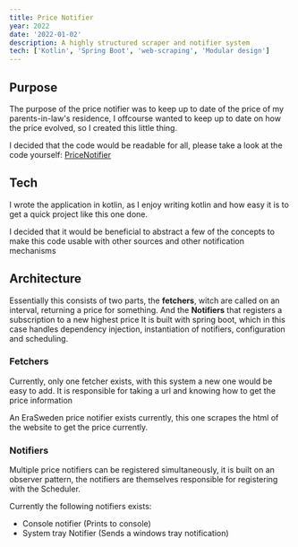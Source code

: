 ```yaml
---
title: Price Notifier
year: 2022
date: '2022-01-02'
description: A highly structured scraper and notifier system
tech: ['Kotlin', 'Spring Boot', 'web-scraping', 'Modular design']
---
```

## Purpose
The purpose of the price notifier was to keep up to date of the price of my parents-in-law's residence, I offcourse wanted to keep up to date on
how the price evolved, so I created this little thing.

I decided that the code would be readable for all, please take a look at the code yourself: [PriceNotifier](https://github.com/lukashermansson/priceNotifier)

## Tech
I wrote the application in kotlin, as I enjoy writing kotlin and how easy it is to get a quick project like this one done.

I decided that it would be beneficial to abstract a few of the concepts to make this code usable with other sources and other notification mechanisms


## Architecture
Essentially this consists of two parts, the **fetchers**, witch are called on an interval, returning a price for something.
And the **Notifiers** that registers a subscription to a new highest price
It is built with spring boot, which in this case handles dependency injection, instantiation of notifiers, configuration and scheduling.

### Fetchers
Currently, only one fetcher exists, with this system a new one would be easy to add.
It is responsible for taking a url and knowing how to get the price information

An EraSweden price notifier exists currently, this one scrapes the html of the website to get the price currently.

### Notifiers
Multiple price notifiers can be registered simultaneously, it is built on an observer pattern, the notifiers are themselves responsible for registering with the Scheduler.

Currently the following notifiers exists:
- Console notifier (Prints to console)
- System tray Notifier (Sends a windows tray notification)
